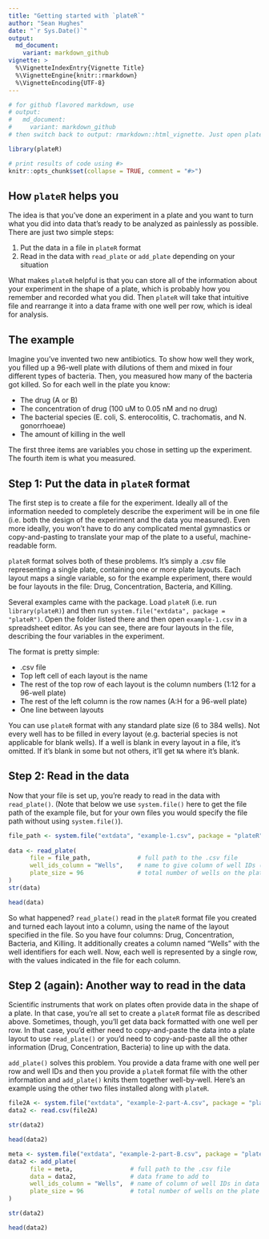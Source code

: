 ```yaml
---
title: "Getting started with `plateR`"
author: "Sean Hughes"
date: "`r Sys.Date()`"
output:
  md_document:
    variant: markdown_github
vignette: >
  %\VignetteIndexEntry{Vignette Title}
  %\VignetteEngine{knitr::rmarkdown}
  %\VignetteEncoding{UTF-8}
---
```

```r
# for github flavored markdown, use 
# output:
#   md_document:
#     variant: markdown_github
# then switch back to output: rmarkdown::html_vignette. Just open plateR-basics.md and resave to update time stamp

library(plateR)

# print results of code using #>
knitr::opts_chunk$set(collapse = TRUE, comment = "#>")
```

## How `plateR` helps you

The idea is that you've done an experiment in a plate and you want to turn what you did into data that's ready to be analyzed as painlessly as possible. There are just two simple steps: 

1. Put the data in a file in `plateR` format 
2. Read in the data with `read_plate` or `add_plate` depending on your situation

What makes `plateR` helpful is that you can store all of the information about your experiment in the shape of a plate, which is probably how you remember and recorded what you did. Then `plateR` will take that intuitive file and rearrange it into a data frame with one well per row, which is ideal for analysis.

## The example

Imagine you've invented two new antibiotics. To show how well they work, you filled up a 96-well plate with dilutions of them and mixed in four different types of bacteria.  Then, you measured how many of the bacteria got killed. So for each well in the plate you know: 

* The drug (A or B)
* The concentration of drug (100 uM to 0.05 nM and no drug)
* The bacterial species (E. coli, S. enterocolitis, C. trachomatis, and N. gonorrhoeae)
* The amount of killing in the well

The first three items are variables you chose in setting up the experiment. The fourth item is what you measured.

## Step 1: Put the data in `plateR` format

The first step is to create a file for the experiment. Ideally all of the information needed to completely describe the experiment will be in one file (i.e. both the design of the experiment and the data you measured). Even more ideally, you won't have to do any complicated mental gymnastics or copy-and-pasting to translate your map of the plate to a useful, machine-readable form. 

`plateR` format solves both of these problems. It's simply a .csv file representing a single plate, containing one or more plate layouts. Each layout maps a single variable, so for the example experiment, there would be four layouts in the file: Drug, Concentration, Bacteria, and Killing.

Several examples came with the package. Load `plateR` (i.e. run `library(plateR)`) and then run `system.file("extdata", package = "plateR")`. Open the folder listed there and then open `example-1.csv` in a spreadsheet editor. As you can see, there are four layouts in the file, describing the four variables in the experiment. 

The format is pretty simple: 

* .csv file
* Top left cell of each layout is the name
* The rest of the top row of each layout is the column numbers (1:12 for a 96-well plate)
* The rest of the left column is the row names (A:H for a 96-well plate)
* One line between layouts

You can use `plateR` format with any standard plate size (6 to 384 wells). Not every well has to be filled in every layout (e.g. bacterial species is not applicable for blank wells). If a well is blank in every layout in a file, it's omitted. If it's blank in some but not others, it'll get `NA` where it's blank.

## Step 2: Read in the data

Now that your file is set up, you're ready to read in the data with `read_plate()`. (Note that below we use `system.file()` here to get the file path of the example file, but for your own files you would specify the file path without using `system.file()`).

```r
file_path <- system.file("extdata", "example-1.csv", package = "plateR")
   
data <- read_plate(
      file = file_path,             # full path to the .csv file
      well_ids_column = "Wells",    # name to give column of well IDs (optional)
      plate_size = 96               # total number of wells on the plate (optional)
)
str(data)

head(data)
```

So what happened? `read_plate()` read in the `plateR` format file you created and turned each layout into a column, using the name of the layout specified in the file. So you have four columns: Drug, Concentration, Bacteria, and Killing. It additionally creates a column named "Wells" with the well identifiers for each well. Now, each well is represented by a single row, with the values indicated in the file for each column. 

## Step 2 (again): Another way to read in the data

Scientific instruments that work on plates often provide data in the shape of a plate. In that case, you're all set to create a `plateR` format file as described above. Sometimes, though, you'll get data back formatted with one well per row. In that case, you'd either need to copy-and-paste the data into a plate layout to use `read_plate()` or you'd need to copy-and-paste all the other information (Drug, Concentration, Bacteria) to line up with the data. 

`add_plate()` solves this problem. You provide a data frame with one well per row and well IDs and then you provide a `plateR` format file with the other information and `add_plate()` knits them together well-by-well. Here's an example using the other two files installed along with `plateR`. 

```r
file2A <- system.file("extdata", "example-2-part-A.csv", package = "plateR")
data2 <- read.csv(file2A)

str(data2)

head(data2)

meta <- system.file("extdata", "example-2-part-B.csv", package = "plateR")
data2 <- add_plate(
      file = meta,                # full path to the .csv file
      data = data2,               # data frame to add to    
      well_ids_column = "Wells",  # name of column of well IDs in data frame
      plate_size = 96             # total number of wells on the plate (optional)
)

str(data2)

head(data2)
```
